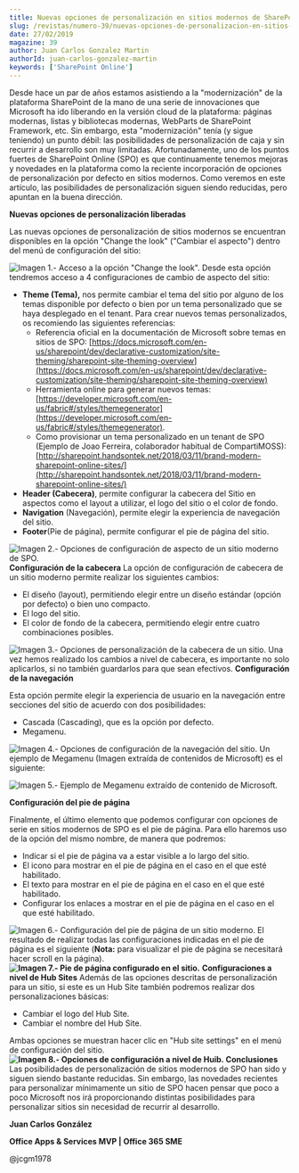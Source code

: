 ```yaml
---
title: Nuevas opciones de personalización en sitios modernos de SharePoint Online
slug: /revistas/numero-39/nuevas-opciones-de-personalizacion-en-sitios-modernos-de-sharepoint-online
date: 27/02/2019
magazine: 39
author: Juan Carlos Gonzalez Martin
authorId: juan-carlos-gonzalez-martin
keywords: ['SharePoint Online']
---
```






Desde hace un par de años estamos asistiendo a la "modernización" de la plataforma SharePoint de la mano de una serie de innovaciones que Microsoft ha ido liberando en la versión cloud de la plataforma: páginas modernas, listas y bibliotecas modernas, WebParts de SharePoint Framework, etc. Sin embargo, esta "modernización" tenía (y sigue teniendo) un punto débil: las posibilidades de personalización de caja y sin recurrir a desarrollo son muy limitadas. Afortunadamente, uno de los puntos fuertes de SharePoint Online (SPO) es que continuamente tenemos mejoras y novedades en la plataforma como la reciente incorporación de opciones de personalización por defecto en sitios modernos. Como veremos en este artículo, las posibilidades de personalización siguen siendo reducidas, pero apuntan en la buena dirección.

**Nuevas opciones de personalización liberadas**

Las nuevas opciones de personalización de sitios modernos se encuentran disponibles en la opción "Change the look" ("Cambiar el aspecto") dentro del menú de configuración del sitio:

![Imagen 1.- Acceso a la opción &quot;Change the look&quot;.](../../../images/numero39/nuevas-opciones-de-personalizacion-en-sitios-modernos-de-sharepoint-online/image1.png)
Desde esta opción tendremos acceso a 4 configuraciones de cambio de aspecto del sitio:
- **Theme (Tema),** nos permite cambiar el tema del sitio por alguno de los temas disponible por defecto o bien por un tema personalizado que se haya desplegado en el tenant. Para crear nuevos temas personalizados, os recomiendo las siguientes referencias:
    - Referencia oficial en la documentación de Microsoft sobre temas en sitios de SPO: [https://docs.microsoft.com/en-us/sharepoint/dev/declarative-customization/site-theming/sharepoint-site-theming-overview](https://docs.microsoft.com/en-us/sharepoint/dev/declarative-customization/site-theming/sharepoint-site-theming-overview)
    - Herramienta online para generar nuevos temas: [https://developer.microsoft.com/en-us/fabric#/styles/themegenerator](https://developer.microsoft.com/en-us/fabric#/styles/themegenerator).
    - Como provisionar un tema personalizado en un tenant de SPO (Ejemplo de Joao Ferreira, colaborador habitual de CompartiMOSS): [http://sharepoint.handsontek.net/2018/03/11/brand-modern-sharepoint-online-sites/](http://sharepoint.handsontek.net/2018/03/11/brand-modern-sharepoint-online-sites/)
- **Header (Cabecera)**, permite configurar la cabecera del Sitio en aspectos como el layout a utilizar, el logo del sitio o el color de fondo.
- **Navigation** (Navegación), permite elegir la experiencia de navegación del sitio.
- **Footer**(Pie de página), permite configurar el pie de página del sitio.


![Imagen 2.- Opciones de configuración de aspecto de un sitio moderno de SPO.](../../../images/numero39/nuevas-opciones-de-personalizacion-en-sitios-modernos-de-sharepoint-online/image2.png)
**Configuración de la cabecera**
La opción de configuración de cabecera de un sitio moderno permite realizar los siguientes cambios:

- El diseño (layout), permitiendo elegir entre un diseño estándar (opción por defecto) o bien uno compacto.
- El logo del sitio.
- El color de fondo de la cabecera, permitiendo elegir entre cuatro combinaciones posibles.


![Imagen 3.- Opciones de personalización de la cabecera de un sitio.](../../../images/numero39/nuevas-opciones-de-personalizacion-en-sitios-modernos-de-sharepoint-online/image3.png)
Una vez hemos realizado los cambios a nivel de cabecera, es importante no solo aplicarlos, si no también guardarlos para que sean efectivos.
**Configuración de la navegación**

Esta opción permite elegir la experiencia de usuario en la navegación entre secciones del sitio de acuerdo con dos posibilidades:

- Cascada (Cascading), que es la opción por defecto.
- Megamenu.


![Imagen 4.- Opciones de configuración de la navegación del sitio.](../../../images/numero39/nuevas-opciones-de-personalizacion-en-sitios-modernos-de-sharepoint-online/image4.png)
Un ejemplo de Megamenu (Imagen extraída de contenidos de Microsoft) es el siguiente:

![Imagen 5.- Ejemplo de Megamenu extraído de contenido de Microsoft.](../../../images/numero39/nuevas-opciones-de-personalizacion-en-sitios-modernos-de-sharepoint-online/image5.jpeg)

**Configuración del pie de página**

Finalmente, el último elemento que podemos configurar con opciones de serie en sitios modernos de SPO es el pie de página. Para ello haremos uso de la opción del mismo nombre, de manera que podremos:

- Indicar si el pie de página va a estar visible a lo largo del sitio.
- El icono para mostrar en el pie de página en el caso en el que esté habilitado.
- El texto para mostrar en el pie de página en el caso en el que esté habilitado.
- Configurar los enlaces a mostrar en el pie de página en el caso en el que esté habilitado.


![Imagen 6.- Configuración del pie de página de un sitio moderno.](../../../images/numero39/nuevas-opciones-de-personalizacion-en-sitios-modernos-de-sharepoint-online/image6.png)
El resultado de realizar todas las configuraciones indicadas en el pie de página es el siguiente (**Nota:** para visualizar el pie de página se necesitará hacer scroll en la página).
**![Imagen 7.- Pie de página configurado en el sitio.](../../../images/numero39/nuevas-opciones-de-personalizacion-en-sitios-modernos-de-sharepoint-online/image7.png)**
**Configuraciones a nivel de Hub Sites**
Además de las opciones descritas de personalización para un sitio, si este es un Hub Site también podremos realizar dos personalizaciones básicas:

- Cambiar el logo del Hub Site.
- Cambiar el nombre del Hub Site.


Ambas opciones se muestran hacer clic en "Hub site settings" en el menú de configuración del sitio.
**![Imagen 8.- Opciones de configuración a nivel de Huib.](../../../images/numero39/nuevas-opciones-de-personalizacion-en-sitios-modernos-de-sharepoint-online/image8.png)
Conclusiones**
Las posibilidades de personalización de sitios modernos de SPO han sido y siguen siendo bastante reducidas. Sin embargo, las novedades recientes para personalizar mínimamente un sitio de SPO hacen pensar que poco a poco Microsoft nos irá proporcionando distintas posibilidades para personalizar sitios sin necesidad de recurrir al desarrollo.



**Juan Carlos González**

**Office Apps & Services MVP | Office 365 SME**

@jcgm1978​​

 
 
